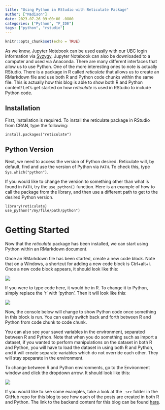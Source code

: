 ```yaml
---
title: "Using Python in RStudio with Reticulate Package"
author: ["Madison"]
date: 2023-07-26 09:00:00 -0800
categories: ["Python", "P_IDE"]
tags: ["python", "rstudio"]
---
```


```r
knitr::opts_chunk$set(echo = TRUE)
```

As we know, Jupyter Notebook can be used easily with our UBC login information via [Syzygy](https://ubc.syzygy.ca/). Jupyter Notebook can also be downloaded to a computer and used via Anaconda. There are many different interfaces that allow us to use Python. One of the more interesting ones to note is actually RStudio. There is a package in R called *reticulate* that allows us to create an RMarkdown file and use both R and Python code chunks within the same file. This is actually how this blog is able to show both R and Python content! Let's get started on how *reticulate* is used in RStudio to include Python code.

## Installation

First, installation is required. To install the reticulate package in RStudio from CRAN, type the following:

```
install.packages("reticulate")
```

## Python Version

Next, we need to access the version of Python desired. Reticulate will, by default, find and use the version of Python via `PATH`. To check this, type `Sys.which("python")`.

If you would like to change the version to something other than what is found in `PATH`, try the `use_python()` function. Here is an example of how to call the package from the library, and then use a different path to get to the desired Python version.

```
library(reticulate)
use_python("/my/file/path/python")
```

# Getting Started

Now that the *reticulate* package has been installed, we can start using Python within an RMarkdown document.

Once an RMarkdown file has been started, create a new code block. Note that on a Windows, a shortcut for adding a new code block is Ctrl+alt+i. Once a new code block appears, it should look like this:

![](images/r-code-chunk.png)

If you were to type code here, it would be in R. To change it to Python, simply replace the 'r' with 'python'. Then it will look like this:

![](images/python-code-chunk.png)

Now, the console below will change to show Python code once something in this block is run. You can easily switch back and forth between R and Python from code chunk to code chunk. 

You can also see your saved variables in the environment, separated between R and Python. Note that when you do something such as import a dataset, if you wanted to perform manipulations on the dataset in both R and Python, you will have to load the dataset in using both R and Python, and it will create separate variables which do not override each other. They will stay speparate in the environment. 

To change between R and Python environments, go to the Environment window and click the dropdown arrow. It should look like this:

![](images/environment.png)

If you would like to see some examples, take a look at the `_src` folder in the GitHub repo for this blog to see how each of the posts are created in both R and Python. The link to the backend content for this blog can be found [here](https://github.com/csc-ubc-okanagan/R-Python-Blog).